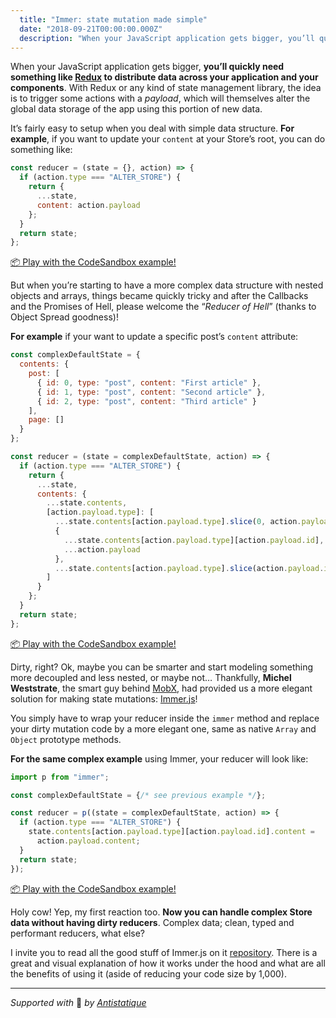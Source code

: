 ```yaml
---
  title: "Immer: state mutation made simple"
  date: "2018-09-21T00:00:00.000Z"
  description: "When your JavaScript application gets bigger, you’ll quickly need something like Redux to distribute data across your application and your components. With Redux or any kind of state management library, the idea is to trigger some actions with a payload, which will themselves alter the global data storage of the app using this portion of new data."
---
```



When your JavaScript application gets bigger, **you’ll quickly need something like [Redux](https://redux.js.org/) to distribute data across your application and your components**.  With Redux or any kind of state management library, the idea is to trigger some actions with a *payload*, which will themselves alter the global data storage of the app using this portion of new data.

It’s fairly easy to setup when you deal with simple data structure.  **For example**, if you want to update your `content` at your Store’s root, you can do something like:

```js
const reducer = (state = {}, action) => {
  if (action.type === "ALTER_STORE") {
    return {
      ...state,
      content: action.payload
    };
  }
  return state;
};
```

[📦 Play with the CodeSandbox example!](https://codesandbox.io/s/rlo00m8lwn)

But when you’re starting to have a more complex data structure with nested objects and arrays, things became quickly tricky and after the Callbacks and the Promises of Hell, please welcome the “*Reducer of Hell*” (thanks to Object Spread goodness)! 

**For example** if your want to update a specific post’s `content` attribute:
```js
const complexDefaultState = {
  contents: {
    post: [
      { id: 0, type: "post", content: "First article" },
      { id: 1, type: "post", content: "Second article" },
      { id: 2, type: "post", content: "Third article" }
    ],
    page: []
  }
};

const reducer = (state = complexDefaultState, action) => {
  if (action.type === "ALTER_STORE") {
    return {
      ...state,
      contents: {
        ...state.contents,
        [action.payload.type]: [
          ...state.contents[action.payload.type].slice(0, action.payload.id),
          {
            ...state.contents[action.payload.type][action.payload.id],
            ...action.payload
          },
          ...state.contents[action.payload.type].slice(action.payload.id + 1)
        ]
      }
    };
  }
  return state;
};
```

[📦 Play with the CodeSandbox example!](https://codesandbox.io/s/64k1rzpyjk)

Dirty, right? Ok, maybe you can be smarter and start modeling something more decoupled and less nested, or maybe not… Thankfully, **Michel Weststrate**, the smart guy behind [MobX](https://github.com/mobxjs/mobx), had provided us a more elegant solution for making state mutations: [Immer.js](https://github.com/mweststrate/immer)!

You simply have to wrap your reducer inside the `immer` method and replace your dirty mutation code by a more elegant one, same as native `Array`  and `Object` prototype methods.

**For the same complex example** using Immer, your reducer will look like:

```js
import p from "immer";

const complexDefaultState = {/* see previous example */};

const reducer = p((state = complexDefaultState, action) => {
  if (action.type === "ALTER_STORE") {
    state.contents[action.payload.type][action.payload.id].content =
      action.payload.content;
  }
  return state;
});
```

[📦 Play with the CodeSandbox example!](https://codesandbox.io/s/047y582040)

Holy cow! Yep, my first reaction too. **Now you can handle complex Store data without having dirty reducers**. Complex data; clean, typed and performant reducers, what else?

I invite you to read all the good stuff of Immer.js on it [repository](https://github.com/mweststrate/immer). There is a great and visual explanation of how it works under the hood and what are all the benefits of using it (aside of reducing your code size by 1,000).

---

*Supported with* 💛 *by [Antistatique](https://antistatique.net)*
